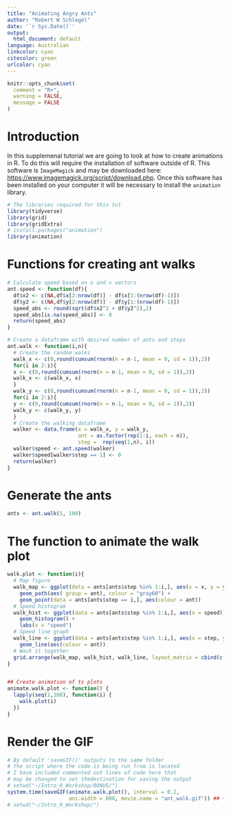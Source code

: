 ```yaml
---
title: "Animating Angry Ants"
author: "Robert W Schlegel"
date: '`r Sys.Date()`'
output:
  html_document: default
language: Australian
linkcolor: cyan
citecolor: green
urlcolor: cyan
---
```


```r
knitr::opts_chunk$set(
  comment = "R>", 
  warning = FALSE, 
  message = FALSE
)
```

# Introduction
In this supplemenal tutorial we are going to look at how to create animations in R. To do this will require the installation of software outside of R. This software is `ImageMagick` and may be downloaded here: <https://www.imagemagick.org/script/download.php>. Once this software has been installed on your computer it will be necessary to install the `animation` library.

```r
# The libraries required for this tut
library(tidyverse)
library(grid)
library(gridExtra)
# install.packages("animation")
library(animation)
```

# Functions for creating ant walks

```r
# Calculate speed based on u and v vectors
ant.speed <- function(df){
  df$x2 <- c(NA,df$x[2:nrow(df)] - df$x[1:(nrow(df)-1)])
  df$y2 <- c(NA,df$y[2:nrow(df)] - df$y[1:(nrow(df)-1)])
  speed_abs <- round(sqrt(df$x2^2 + df$y2^2),2)
  speed_abs[is.na(speed_abs)] <- 0
  return(speed_abs)
}

# Create a dataframe with desired number of ants and steps
ant.walk <- function(i,n){
  # Create the random walks
  walk_x <- c(0,round(cumsum(rnorm(n = n-1, mean = 0, sd = 1)),2))
  for(i in 2:i){
  x <- c(0,round(cumsum(rnorm(n = n-1, mean = 0, sd = 1)),2))
  walk_x <- c(walk_x, x)
  }
  walk_y <- c(0,round(cumsum(rnorm(n = n-1, mean = 0, sd = 1)),2))
  for(i in 2:i){
  y <- c(0,round(cumsum(rnorm(n = n-1, mean = 0, sd = 1)),2))
  walk_y <- c(walk_y, y)
  }
  # Create the walking dataframe
  walker <- data.frame(x = walk_x, y = walk_y, 
                       ant = as.factor(rep(1:i, each = n)), 
                       step =  rep(seq(1,n), i))
  walker$speed <- ant.speed(walker)
  walker$speed[walker$step == 1] <- 0
  return(walker)
}
```

# Generate the ants

```r
ants <- ant.walk(5, 100)
```

# The function to animate the walk plot

```r
walk.plot <- function(i){
  # Map figure
  walk_map <- ggplot(data = ants[ants$step %in% 1:i,], aes(x = x, y = y)) +
    geom_path(aes( group = ant), colour = "gray60") +
    geom_point(data = ants[ants$step == i,], aes(colour = ant))
  # Speed histogram
  walk_hist <- ggplot(data = ants[ants$step %in% 1:i,], aes(x = speed)) +
    geom_histogram() +
    labs(x = "speed")
  # Speed line graph
  walk_line <- ggplot(data = ants[ants$step %in% 1:i,], aes(x = step, y = speed)) +
    geom_line(aes(colour = ant))
  # Wack it together
  grid.arrange(walk_map, walk_hist, walk_line, layout_matrix = cbind(c(1,1), c(1,1), c(2,3)))
}


## Create animation of ts plots
animate.walk.plot <- function() {
  lapply(seq(1,100), function(i) {
    walk.plot(i)
  })
}
```

# Render the GIF

```r
# By default 'saveGIF()' outputs to the same folder 
# the script where the code is being run from is located
# I have included commented out lines of code here that 
# may be changed to set thedestination for saving the output
# setwd("~/Intro_R_Workshop/BONUS/")
system.time(saveGIF(animate.walk.plot(), interval = 0.2, 
                    ani.width = 800, movie.name = "ant_walk.gif")) ## ~60 seconds
# setwd("~/Intro_R_Workshop/")
```

